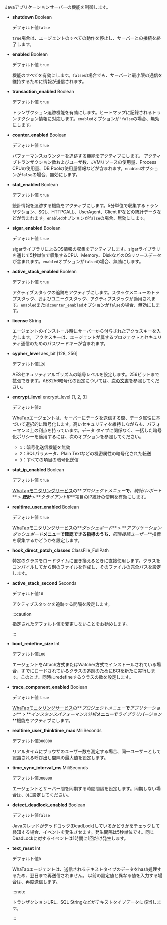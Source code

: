 Javaアプリケーションサーバーの機能を制御します。

-   **shutdown** <span class='type'>Boolean</span>

    デフォルト値`false`

    `true`場合は、エージェントのすべての動作を停止し、サーバーとの接続を終了します。

-   **enabled** <span class='type'>Boolean</span>

    デフォルト値 `true`

    機能のすべてを有効にします。`false`の場合でも、サーバーと最小限の通信を維持するために情報が送信されます。

-   **transaction_enabled** <span class='type'>Boolean</span>

    デフォルト値 `true`

    トランザクション追跡機能を有効にします。ヒートマップに記録されるトランザクション情報に対応します。`enabled`オプションが`'false`の場合、無効にします。

-   **counter_enabled** <span class='type'>Boolean</span>

    デフォルト値 `true`

    パフォーマンスカウンターを追跡する機能をアクティブにします。 アクティブトランザクション数およびユーザ数、JVMリソースの使用量、Process CPUの使用量、DB Poolの使用量情報などが含まれます。`enabled`オプションが`false`の場合、無効にします。

-   **stat_enabled** <span class='type'>Boolean</span>

    デフォルト値 `true`

    統計情報を追跡する機能をアクティブにします。5分単位で収集するトランザクション、SQL、HTTPCALL、UserAgent、Client IPなどの統計データなどが含まれます。`enabled`オプションが`false`の場合、無効にします。

-   **sigar_enabled** <span class='type'>Boolean</span>

    デフォルト値 `true`

    sigarライブラリによるOS情報の収集をアクティブします。sigarライブラリを通じて5秒単位で収集するCPU、Memory、DiskなどのOSリソースデータが含まれます。`enabled`オプションが`false`の場合、無効にします。

-   **active_stack_enabled** <span class='type'>Boolean</span>

    デフォルト値 `true`

    アクティブスタックの追跡をアクティブにします。スタックメニューのトップスタック、およびユニークスタック、アクティブスタックが適用されます。`enabled`または`counter_enabled`オプションが`false`の場合、無効にします。

-   **license** <span class='type'>String</span>

    エージェントのインストール時にサーバーから付与されたアクセスキーを入力します。 アクセスキーは、エージェントが属するプロジェクトとセキュリティ通信のためのパスワードキーが含まれます。

-   **cypher_level** <span class='type'>aes_bit [128, 256]</span>

    デフォルト値`128`

    AESセキュリティアルゴリズムの暗号レベルを設定します。256ビットまで拡張できます。AES256暗号化の設定については、[次の文書](aes-256-encryption)を参照してください。

-   **encrypt_level** <span class='type'>encrypt_level [1, 2, 3]</span>

    デフォルト値`2`

    WhaTapエージェントは、サーバーにデータを送信する際、データ属性に基づいて選択的に暗号化します。高いセキュリティを維持しながらも、パフォーマンス上の利点を持っています。データ タイプに関係なく、一括した暗号化ポリシーを適用するには、次のオプションを参照してください。

    -   `1`：暗号化送信機能を無効
    -   `2`：SQLパラメータ、Plain Textなどの機密属性の暗号化された転送
    -   `3`：すべての項目の暗号化送信

-   **stat_ip_enabled** <span class='type'>Boolean</span>

    デフォルト値 `true`

    [WhaTapモニタリングサービス](https://service.whatap.io)の**_プロジェクトメニュー_**で、**_統計/レポート_** > **_統計_** > **_クライアントIP_**項目のIP統計の使用を有効にします。

-   **realtime_user_enabled** <span class='type'>Boolean</span>

    デフォルト値 `true`

    [WhaTapモニタリングサービス](https://service.whatap.io)の**_ダッシュボード_** > **_アプリケーションダッシュボード_**メニューで確認できる指標のうち、**_同時接続ユーザー_**指標を収集するかどうかを設定します。

-   **hook_direct_patch_classes** <span class='type'>ClassFile_FullPath</span>

      特定のクラスをロードタイムに置き換えるときに直接使用します。クラスをコンパイルしてから別のファイルを作成し、そのファイルの完全パスを設定します。

-   **active_stack_second** <span class='type'>Seconds</span>

    デフォルト値`10`

    アクティブスタックを追跡する間隔を設定します。

    :::caution

    指定されたデフォルト値を変更しないことをお勧めします。

    :::

-   **boot_redefine_size** <span class='type'>Int</span>

    デフォルト値`100`

    エージェントをAttach方式またはWatcher方式でインストールされている場合、すでにロードされているクラスの追跡のためにBCIを新たに実行します。このとき、同時にredefineするクラスの数を設定します。

-   **trace_component_enabled** <span class='type'>Boolean</span>

    デフォルト値 `true`

    [WhaTapモニタリングサービス](https://service.whatap.io)の**_プロジェクトメニュー_**で**_アプリケーション_** > **_インスタンスパフォーマンス分析_**メニューで**_ライブラリバージョン_**機能をアクティブにします。

-   **realtime_user_thinktime_max** <span class='type'>MiliSeconds</span>

    デフォルト値`300000`

    リアルタイムにブラウザのユーザー数を測定する場合、同一ユーザーとして認識される呼び出し間隔の最大値を設定します。

-   **time_sync_interval_ms** <span class='type'>MiliSeconds</span>

    デフォルト値`300000`

    エージェントとサーバー間を同期する時間間隔を設定します。同期しない場合は、`0`に設定してください。

-   **detect_deadlock_enabled** <span class='type'>Boolean</span>

    デフォルト値`false`

    Javaスレッドがデッドロック(DeadLock)しているかどうかをチェックして検知する場合、イベントを発生させます。発生間隔は5秒単位です。同じDeadLockに対するイベントは1時間に1回だけ発生します。

-   **text_reset** <span class='type'>Int</span>

    デフォルト値`0`

    WhaTapエージェントは、送信されるテキストタイプのデータをhash処理するため、翌日まで再送信されません。 以前の設定値と異なる値を入力する場合は、再度送信します。

    :::note

    トランザクションURL、SQL Stringなどがテキストタイプデータに該当します。

    :::

